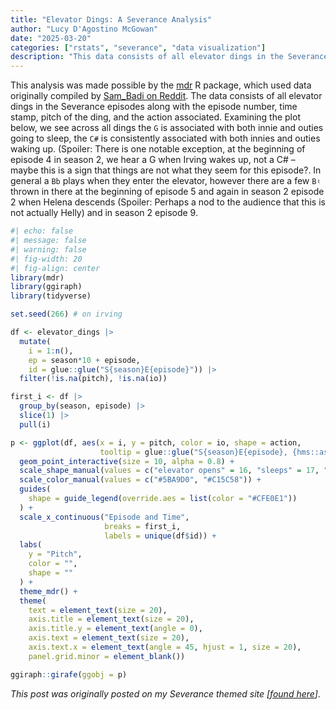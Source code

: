 ```yaml
---
title: "Elevator Dings: A Severance Analysis"
author: "Lucy D'Agostino McGowan"
date: "2025-03-20"
categories: ["rstats", "severance", "data visualization"]
description: "This data consists of all elevator dings in the Severance episodes along with the episode number, time stamp, pitch of the ding, and the action associated.  "
---
```



This analysis was made possible by the [mdr](https://lucymcgowan.github.io/mdr) R package, which used data originally compiled by [Sam_Badi on Reddit](https://www.reddit.com/r/SeveranceAppleTVPlus/comments/w8imx3/a_complete_analysis_of_all_of_the_ding_sounds/). The data consists of all elevator dings in the Severance episodes along with the episode number, time stamp, pitch of the ding, and the action associated. Examining the plot below, we see across all dings the `G` is associated with both innie and outies going to sleep, the  `C#` is consistently associated with both innies and outies waking up. (Spoiler: There is one notable exception, at the beginning of episode 4 in season 2, we hear a G when Irving wakes up, not a C# -- maybe this is a sign that things are not what they seem for this episode?. In general a `Bb` plays when they enter the elevator, however there are a few `B♮` thrown in there at the beginning of episode 5 and again in season 2 episode 2 when Helena descends (Spoiler: Perhaps a nod to the audience that this is not actually Helly) and in season 2 episode 9.


```r
#| echo: false
#| message: false
#| warning: false
#| fig-width: 20
#| fig-align: center
library(mdr)
library(ggiraph)
library(tidyverse)

set.seed(266) # on irving

df <- elevator_dings |>
  mutate(
    i = 1:n(),
    ep = season*10 + episode,
    id = glue::glue("S{season}E{episode}")) |>
  filter(!is.na(pitch), !is.na(io))

first_i <- df |>
  group_by(season, episode) |>
  slice(1) |>
  pull(i)

p <- ggplot(df, aes(x = i, y = pitch, color = io, shape = action,
                    tooltip = glue::glue("S{season}E{episode}, {hms::as_hms(time)}<br>{character}<br>{note}"))) +
  geom_point_interactive(size = 10, alpha = 0.8) +
  scale_shape_manual(values = c("elevator opens" = 16, "sleeps" = 17, "wakes up" = 15)) +
  scale_color_manual(values = c("#5BA9D0", "#C15C58")) +
  guides(
    shape = guide_legend(override.aes = list(color = "#CFE0E1"))
  ) +
  scale_x_continuous("Episode and Time",
                     breaks = first_i,
                     labels = unique(df$id)) +
  labs(
    y = "Pitch",
    color = "",
    shape = ""
  ) +
  theme_mdr() +
  theme(
    text = element_text(size = 20),
    axis.title = element_text(size = 20),
    axis.title.y = element_text(angle = 0),
    axis.text = element_text(size = 20),
    axis.text.x = element_text(angle = 45, hjust = 1, size = 20),
    panel.grid.minor = element_blank())  

ggiraph::girafe(ggobj = p)
```





*This post was originally posted on my Severance themed site [[found here](https://mdr.lucymcgowan.com/analysis-elevator-dings/)]*.
